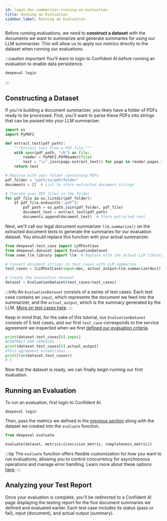 ```yaml
---
id: legal-doc-summarizer-running-an-evaluation
title: Running an Evaluation
sidebar_label: Running an Evaluation
---
```


Before running evaluations, we need to **construct a dataset** with the documents we want to summarize and generate summaries for using our LLM summarizer. This will allow us to apply our metrics directly to the dataset when running our evaluations.

:::caution important
You'll want to login to Confident AI before running an evaluation to enable data persistence.

```python
deepeval login
```

:::

## Constructing a Dataset

If you're building a document summarizer, you likely have a folder of PDFs ready to be processed. First, you'll want to parse these PDFs into strings that can be passed into your LLM summarizer.

```python
import os
import PyPDF2

def extract_text(pdf_path):
    """Extract text from a PDF file."""
    with open(pdf_path, "rb") as file:
        reader = PyPDF2.PdfReader(file)
        text = "\n".join(page.extract_text() for page in reader.pages if page.extract_text())
    return text

# Replace with your folder containing PDFs
pdf_folder = "path/to/pdf/folder"
documents = []  # List to store extracted document strings

# Iterate over PDF files in the folder
for pdf_file in os.listdir(pdf_folder):
    if pdf_file.endswith(".pdf"):
        pdf_path = os.path.join(pdf_folder, pdf_file)
        document_text = extract_text(pdf_path)
        documents.append(document_text)  # Store extracted text
```

Next, we'll call our legal document summarizer `llm.summarize()` on the extracted document texts to generate the summaries for our evaluation dataset. You should replace this function with your actual summarizer.

```python
from deepeval.test_case import LLMTestCase
from deepeval.dataset import EvaluationDataset
from some_llm_library import llm  # Replace with the actual LLM library

# Convert document strings to test cases with LLM summaries
test_cases = [LLMTestCase(input=doc, actual_output=llm.summarize(doc)) for doc in documents]

# Create the evaluation dataset
dataset = EvaluationDataset(test_cases=test_cases)
```

:::info
An `EvaluationDataset` consists of a series of test cases. Each test case contains an `input`, which represents the document we feed into the summarizer, and the `actual_output`, which is the summary generated by the LLM. [More on test cases here](/docs/evaluation-test-cases).
:::

Keep in mind that, for the sake of this tutorial, our `EvaluationDataset` consists of 5 test cases, and our first `test_case` corresponds to the service agreement we inspected when we first [defined our evaluation criteria](legal-doc-summarizer-defining-a-summarization-criteria).

```python
print(dataset.test_cases[0].input)
#CONTRACT FOR SERVICES...
print(dataset.test_cases[0].actual_output)
#This agreement establishes...
print(len(dataset.test_cases))
# 5
```

Now that the dataset is ready, we can finally begin running our first evaluation.

## Running an Evaluation

To run an evaluation, first login to Confident AI.

```
deepeval login
```

Then, pass the metrics we defined in the [previous section](legal-doc-summarizer-selecting-your-metrics) along with the dataset we created into the `evaluate` function.

```python
from deepeval.evaluate

evaluate(dataset, metrics=[concision_metric, completeness_metric])
```

:::tip
The `evaluate` function offers flexible customization for how you want to run evaluations, allowing you to control concurrency for asynchronous operations and manage error handling. Learn more about these options [here](#).
:::

## Analyzing your Test Report

Once your evaluation is complete, you'll be redirected to a Confident AI page displaying the testing report for the five document summaries we defined and evaluated earlier. Each test case includes its status (pass or fail), input (document), and actual output (summary).
